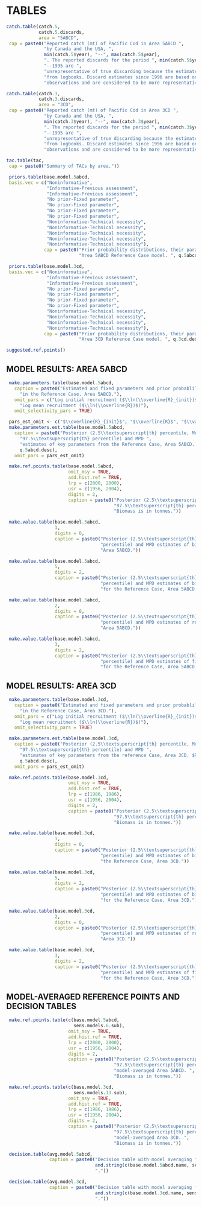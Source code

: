 \clearpage

# TABLES {#sec:tables}

```r
catch.table(catch.5,
            catch.5.discards,
            area = "5ABCD",
 cap = paste0("Reported catch (mt) of Pacific Cod in Area 5ABCD ",
              "by Canada and the USA, ",
              min(catch.5$year), "--", max(catch.5$year),
              ". The reported discards for the period ", min(catch.5$year),
              "--1995 are ",
              "unrepresentative of true discarding because the estimates were taken ",
              "from logbooks. Discard estimates since 1996 are based on at-sea ",
              "observations and are considered to be more representative of true discarding."))

```

\clearpage

```r
catch.table(catch.3,
            catch.3.discards,
            area = "3CD",
 cap = paste0("Reported catch (mt) of Pacific Cod in Area 3CD ",
              "by Canada and the USA, ",
              min(catch.3$year), "--", max(catch.3$year),
              ". The reported discards for the period ", min(catch.3$year),
              "--1995 are ",
              "unrepresentative of true discarding because the estimates were taken ",
              "from logbooks. Discard estimates since 1996 are based on at-sea ",
              "observations and are considered to be more representative of true discarding."))
```

\clearpage

```r
tac.table(tac,
 cap = paste0("Summary of TACs by area."))
```

\clearpage

```r
 priors.table(base.model.5abcd,
 basis.vec = c("Noninformative",
               "Informative-Previous assessment",
               "Informative-Previous assessment",
               "No prior-Fixed parameter",
               "No prior-Fixed parameter",
               "No prior-Fixed parameter",
               "No prior-Fixed parameter",
               "Noninformative-Technical necessity",
               "Noninformative-Technical necessity",
               "Noninformative-Technical necessity",
               "Noninformative-Technical necessity",
               "Noninformative-Technical necessity"),
              cap = paste0("Prior probability distributions, their parameters and initial values used in the ",
                           "Area 5ABCD Reference Case model. ", q.5abcd.desc))
```

\clearpage

```r
 priors.table(base.model.3cd,
 basis.vec = c("Noninformative",
               "Informative-Previous assessment",
               "Informative-Previous assessment",
               "No prior-Fixed parameter",
               "No prior-Fixed parameter",
               "No prior-Fixed parameter",
               "No prior-Fixed parameter",
               "Noninformative-Technical necessity",
               "Noninformative-Technical necessity",
               "Noninformative-Technical necessity",
               "Noninformative-Technical necessity"),
              cap = paste0("Prior probability distributions, their parameters and initial values used in the ",
                           "Area 3CD Reference Case model. ", q.3cd.desc))
```

```r
suggested.ref.points()
```

\clearpage

## MODEL RESULTS: AREA 5ABCD

```r
 make.parameters.table(base.model.5abcd,
   caption = paste0("Estimated and fixed parameters and prior probablilty distributions used ",
     "in the Reference Case, Area 5ABCD."),
   omit_pars = c("Log initial recruitment ($\\ln(\\overline{R}_{init})$)",
     "Log mean recruitment ($\\ln(\\overline{R})$)"),
   omit_selectivity_pars = TRUE)
```

```r
 pars_est_omit <- c("$\\overline{R}_{init}$", "$\\overline{R}$", "$\\vartheta$")
 make.parameters.est.table(base.model.5abcd,
   caption = paste0("Posterior (2.5\\textsuperscript{th} percentile, Median, and ",
     "97.5\\textsuperscript{th} percentile) and MPD ",
     "estimates of key parameters from the Reference Case, Area 5ABCD. $R_0$ is in thousands of fish. $B_0$ is in tonnes. ",
     q.5abcd.desc),
   omit_pars = pars_est_omit)
```

```r
 make.ref.points.table(base.model.5abcd,
                       omit_msy = TRUE,
                       add.hist.ref = TRUE,
                       lrp = c(2000, 2000),
                       usr = c(1956, 2004),
                       digits = 2,
                       caption = paste0("Posterior (2.5\\textsuperscript{th} percentile, Median, and ",
                                        "97.5\\textsuperscript{th} percentile) of reference points for Area 5ABCD. ",
                                        "Biomass is in tonnes."))
```

```r
 make.value.table(base.model.5abcd,
                  1,
                  digits = 0,
                  caption = paste0("Posterior (2.5\\textsuperscript{th} percentile, Median, and 97.5\\textsuperscript{th} ",
                                   "percentile) and MPD estimates of biomass (t) for the Reference Case, ",
                                   "Area 5ABCD."))
```

\clearpage

```r
 make.value.table(base.model.5abcd,
                  5,
                  digits = 2,
                  caption = paste0("Posterior (2.5\\textsuperscript{th} percentile, Median, and 97.5\\textsuperscript{th} ",
                                   "percentile) and MPD estimates of biomass relative to $B_0$ ",
                                   "for the Reference Case, Area 5ABCD."))
```

\clearpage

```r
 make.value.table(base.model.5abcd,
                  2,
                  digits = 0,
                  caption = paste0("Posterior (2.5\\textsuperscript{th} percentile, Median, and 97.5\\textsuperscript{th} ",
                                   "percentile) and MPD estimates of recruitment (thousands) for the Reference Case, ",
                                   "Area 5ABCD."))
```

\clearpage

```r
 make.value.table(base.model.5abcd,
                  3,
                  digits = 2,
                  caption = paste0("Posterior (2.5\\textsuperscript{th} percentile, Median, and 97.5\\textsuperscript{th} ",
                                   "percentile) and MPD estimates of fishing mortality, F, ",
                                   "for the Reference Case, Area 5ABCD."))
```

\clearpage

## MODEL RESULTS: AREA 3CD

```r
 make.parameters.table(base.model.3cd,
   caption = paste0("Estimated and fixed parameters and prior probablilty distributions used ",
     "in the Reference Case, Area 3CD."),
   omit_pars = c("Log initial recruitment ($\\ln(\\overline{R}_{init})$)",
     "Log mean recruitment ($\\ln(\\overline{R})$)"),
   omit_selectivity_pars = TRUE)
```

```r
 make.parameters.est.table(base.model.3cd,
   caption = paste0("Posterior (2.5\\textsuperscript{th} percentile, Median, and ",
     "97.5\\textsuperscript{th} percentile) and MPD ",
     "estimates of key parameters from the reference Case, Area 3CD. $R_0$ is in thousands of fish. $B_0$ is in tonnes.  ",
     q.5abcd.desc),
   omit_pars = pars_est_omit)
```

```r
 make.ref.points.table(base.model.3cd,
                       omit_msy = TRUE,
                       add.hist.ref = TRUE,
                       lrp = c(1986, 1986),
                       usr = c(1956, 2004),
                       digits = 2,
                       caption = paste0("Posterior (2.5\\textsuperscript{th} percentile, Median, and ",
                                        "97.5\\textsuperscript{th} percentile) of reference points for Area 3CD. ",
                                        "Biomass is in tonnes."))
```

```r
 make.value.table(base.model.3cd,
                  1,
                  digits = 0,
                  caption = paste0("Posterior (2.5\\textsuperscript{th} percentile, Median, and 97.5\\textsuperscript{th} ",
                                   "percentile) and MPD estimates of biomass (t) for ",
                                   "the Reference Case, Area 3CD."))
```

\clearpage

```r
 make.value.table(base.model.3cd,
                  5,
                  digits = 2,
                  caption = paste0("Posterior (2.5\\textsuperscript{th} percentile, Median, and 97.5\\textsuperscript{th} ",
                                   "percentile) and MPD estimates of biomass relative to $B_0$ ",
                                   "for the Reference Case, Area 3CD."))
```

\clearpage

```r
 make.value.table(base.model.3cd,
                  2,
                  digits = 0,
                  caption = paste0("Posterior (2.5\\textsuperscript{th} percentile, Median, and 97.5\\textsuperscript{th} ",
                                   "percentile) and MPD estimates of recruitment (thousands) for the Reference Case,",
                                   "Area 3CD."))
```

\clearpage

```r
 make.value.table(base.model.3cd,
                  3,
                  digits = 2,
                  caption = paste0("Posterior (2.5\\textsuperscript{th} percentile, Median, and 97.5\\textsuperscript{th} ",
                                   "percentile) and MPD estimates of fishing mortality, F, ",
                                   "for the Reference Case, Area 3CD."))
```

\clearpage

## MODEL-AVERAGED REFERENCE POINTS AND DECISION TABLES {#sec:reference-points-and-decision-tables}


```r
 make.ref.points.table(c(base.model.5abcd,
                         sens.models.6.sub),
                       omit_msy = TRUE,
                       add.hist.ref = TRUE,
                       lrp = c(2000, 2000),
                       usr = c(1956, 2004),
                       digits = 2,
                       caption = paste0("Posterior (2.5\\textsuperscript{th} percentile, Median, and ",
                                        "97.5\\textsuperscript{th} percentile) of reference points for ",
                                        "model-averaged Area 5ABCD. ",
                                        "Biomass is in tonnes."))
```

<!--
```r
 make.value.table(c(base.model.5abcd,
                         sens.models.6.sub),
                  1,
                  digits = 0,
                  caption = paste0("Posterior (2.5\\textsuperscript{th} percentile, Median, and 97.5\\textsuperscript{th} ",
                                   "percentile) and MPD estimates of biomass (t) for model-averaged Area 5ABCD."))
```


```r
 make.value.table(c(base.model.5abcd,
                         sens.models.6.sub),
                  2,
                  digits = 0,
                  caption = paste0("Posterior (2.5\\textsuperscript{th} percentile, Median, and 97.5\\textsuperscript{th} ",
                                   "percentile) and MPD estimates of recruitment (thousands) model-averaged Area 5ABCD."))
```

-->

```r
 make.ref.points.table(c(base.model.3cd,
                         sens.models.13.sub),
                       omit_msy = TRUE,
                       add.hist.ref = TRUE,
                       lrp = c(1986, 1986),
                       usr = c(1956, 2004),
                       digits = 2,
                       caption = paste0("Posterior (2.5\\textsuperscript{th} percentile, Median, and ",
                                        "97.5\\textsuperscript{th} percentile) of reference points for ",
                                        "model-averaged Area 3CD. ",
                                        "Biomass is in tonnes."))
```

<!--
```r
 make.value.table(c(base.model.3cd,
                         sens.models.13.sub),
                  1,
                  digits = 0,
                  caption = paste0("Posterior (2.5\\textsuperscript{th} percentile, Median, and 97.5\\textsuperscript{th} ",
                                   "percentile) and MPD estimates of biomass (t) for model-averaged Area 3CD."))
```

```r
 make.value.table(c(base.model.3cd,
                         sens.models.13.sub),
                  2,
                  digits = 0,
                  caption = paste0("Posterior (2.5\\textsuperscript{th} percentile, Median, and 97.5\\textsuperscript{th} ",
                                   "percentile) and MPD estimates of recruitment (thousands) model-averaged Area 3CD."))
```

-->
\clearpage

```r
 decision.table(avg.model.5abcd,
                caption = paste0("Decision table with model averaging for Area 5ABCD. Models averaged are: ",
                                 and.string(c(base.model.5abcd.name, sens.models.name.6.sub)),
                                 "."))
```

\clearpage

```r
 decision.table(avg.model.3cd,
                caption = paste0("Decision table with model averaging for Area 3CD. Models averaged are: ",
                                 and.string(c(base.model.3cd.name, sens.models.name.13.sub)),
                                 "."))
```

\clearpage
